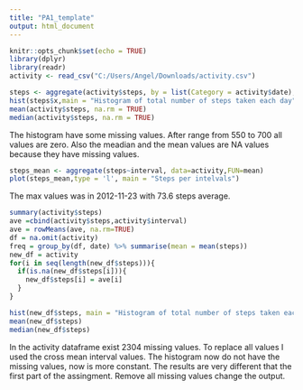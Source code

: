 ---
title: "PA1_template"
output: html_document
---

```{r setup, include=FALSE}
knitr::opts_chunk$set(echo = TRUE)
library(dplyr)
library(readr)
activity <- read_csv("C:/Users/Angel/Downloads/activity.csv")
```

```{r, echo=TRUE, eval=TRUE}
steps <- aggregate(activity$steps, by = list(Category = activity$date), FUN=sum)
hist(steps$x,main = "Histogram of total number of steps taken each day",xlab = "Range of Steps")
mean(activity$steps, na.rm = TRUE)
median(activity$steps, na.rm = TRUE)
```

The histogram have some missing values. After range from 550 to 700 all values are zero. Also the meadian and the mean values are NA values because they have missing values.

```{r,echo=TRUE, eval=TRUE}
steps_mean <- aggregate(steps~interval, data=activity,FUN=mean)
plot(steps_mean,type = 'l', main = "Steps per intelvals")
```

The max values was in 2012-11-23 with 73.6 steps average.

```{r,echo=TRUE, eval=TRUE}
summary(activity$steps)
ave =cbind(activity$steps,activity$interval)
ave = rowMeans(ave, na.rm=TRUE)
df = na.omit(activity)
freq = group_by(df, date) %>% summarise(mean = mean(steps))
new_df = activity
for(i in seq(length(new_df$steps))){
  if(is.na(new_df$steps[i])){
    new_df$steps[i] = ave[i]
  }
}

hist(new_df$steps, main = "Histogram of total number of steps taken each day",xlab = "Range of Steps")
mean(new_df$steps)
median(new_df$steps)
```

In the activity dataframe exist 2304 missing values. To replace all values I used the cross mean interval values. The histogram now do not have the missing values, now is more constant. The results are very different that the first part of the assingment. Remove all missing values change the output.




